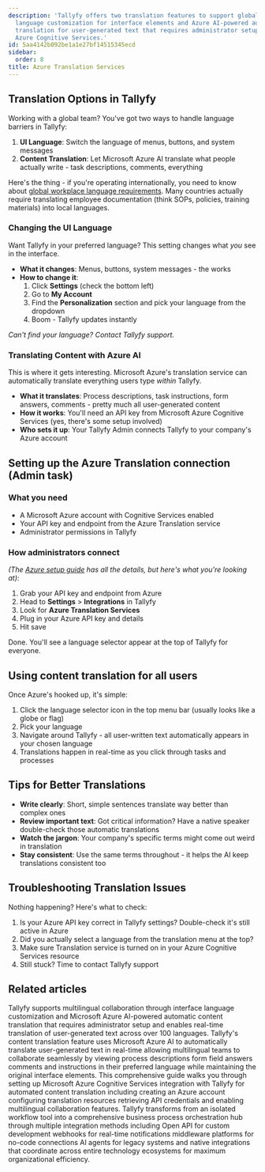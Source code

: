 ```yaml
---
description: 'Tallyfy offers two translation features to support global teams: UI
  language customization for interface elements and Azure AI-powered automatic content
  translation for user-generated text that requires administrator setup with Microsoft
  Azure Cognitive Services.'
id: 5aa4142b092be1a1e27bf14515345ecd
sidebar:
  order: 8
title: Azure Translation Services
---
```


## Translation Options in Tallyfy

Working with a global team? You've got two ways to handle language barriers in Tallyfy:

1. **UI Language**: Switch the language of menus, buttons, and system messages
2. **Content Translation**: Let Microsoft Azure AI translate what people actually write - task descriptions, comments, everything

Here's the thing - if you're operating internationally, you need to know about [global workplace language requirements](/products/pro/integrations/azure-translation/global-workplace-language-requirements/). Many countries actually require translating employee documentation (think SOPs, policies, training materials) into local languages.

### Changing the UI Language

Want Tallyfy in your preferred language? This setting changes what *you* see in the interface.

- **What it changes**: Menus, buttons, system messages - the works
- **How to change it**:
  1. Click **Settings** (check the bottom left)
  2. Go to **My Account**
  3. Find the **Personalization** section and pick your language from the dropdown
  4. Boom - Tallyfy updates instantly

*Can't find your language? Contact Tallyfy support.*

### Translating Content with Azure AI

This is where it gets interesting. Microsoft Azure's translation service can automatically translate everything users type *within* Tallyfy.

- **What it translates**: Process descriptions, task instructions, form answers, comments - pretty much all user-generated content
- **How it works**: You'll need an API key from Microsoft Azure Cognitive Services (yes, there's some setup involved)
- **Who sets it up**: Your Tallyfy Admin connects Tallyfy to your company's Azure account

## Setting up the Azure Translation connection (Admin task)

### What you need

- A Microsoft Azure account with Cognitive Services enabled
- Your API key and endpoint from the Azure Translation service
- Administrator permissions in Tallyfy

### How administrators connect

*(The [Azure setup guide](/products/pro/integrations/azure-translation/how-to-set-up-azure-cognitive-ai-integration/) has all the details, but here's what you're looking at)*:

1. Grab your API key and endpoint from Azure
2. Head to **Settings** > **Integrations** in Tallyfy
3. Look for **Azure Translation Services**
4. Plug in your Azure API key and details
5. Hit save

Done. You'll see a language selector appear at the top of Tallyfy for everyone.

## Using content translation for all users

Once Azure's hooked up, it's simple:

1. Click the language selector icon in the top menu bar (usually looks like a globe or flag)
2. Pick your language
3. Navigate around Tallyfy - all user-written text automatically appears in your chosen language
4. Translations happen in real-time as you click through tasks and processes

## Tips for Better Translations

- **Write clearly**: Short, simple sentences translate way better than complex ones
- **Review important text**: Got critical information? Have a native speaker double-check those automatic translations
- **Watch the jargon**: Your company's specific terms might come out weird in translation
- **Stay consistent**: Use the same terms throughout - it helps the AI keep translations consistent too

## Troubleshooting Translation Issues

Nothing happening? Here's what to check:

1. Is your Azure API key correct in Tallyfy settings? Double-check it's still active in Azure
2. Did you actually select a language from the translation menu at the top?
3. Make sure Translation service is turned on in your Azure Cognitive Services resource
4. Still stuck? Time to contact Tallyfy support


<PageTree />


## Related articles
<CardGrid>
<LinkTitleCard header="<b>Miscellaneous > Translate content</b>" href="/products/pro/miscellaneous/how-can-i-translate-content-in-tallyfy/" > Tallyfy supports multilingual collaboration through interface language customization and Microsoft Azure AI-powered automatic content translation that requires administrator setup and enables real-time translation of user-generated text across over 100 languages. </LinkTitleCard>
<LinkTitleCard header="<b>Azure Translation > How to use content translation</b>" href="/products/pro/integrations/azure-translation/how-to-use-content-translation/" > Tallyfy's content translation feature uses Microsoft Azure AI to automatically translate user-generated text in real-time allowing multilingual teams to collaborate seamlessly by viewing process descriptions form field answers comments and instructions in their preferred language while maintaining the original interface elements. </LinkTitleCard>
<LinkTitleCard header="<b>Azure Translation > How to set up Azure Cognitive AI integration</b>" href="/products/pro/integrations/azure-translation/how-to-set-up-azure-cognitive-ai-integration/" > This comprehensive guide walks you through setting up Microsoft Azure Cognitive Services integration with Tallyfy for automated content translation including creating an Azure account configuring translation resources retrieving API credentials and enabling multilingual collaboration features. </LinkTitleCard>
<LinkTitleCard header="<b>Pro > Integrations</b>" href="/products/pro/integrations/" > Tallyfy transforms from an isolated workflow tool into a comprehensive business process orchestration hub through multiple integration methods including Open API for custom development webhooks for real-time notifications middleware platforms for no-code connections AI agents for legacy systems and native integrations that coordinate across entire technology ecosystems for maximum organizational efficiency. </LinkTitleCard>
</CardGrid>